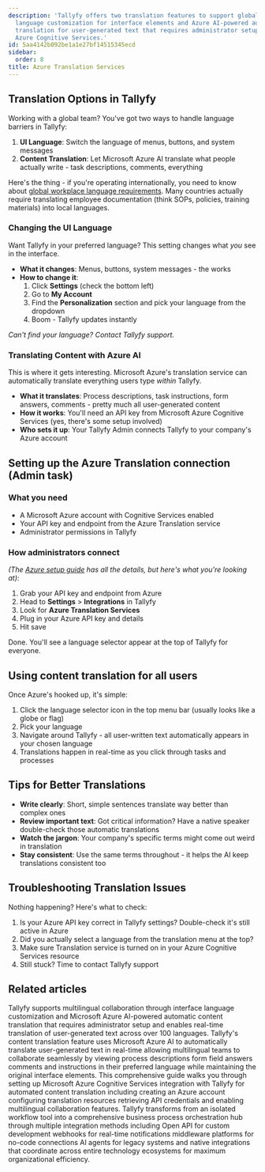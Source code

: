 ```yaml
---
description: 'Tallyfy offers two translation features to support global teams: UI
  language customization for interface elements and Azure AI-powered automatic content
  translation for user-generated text that requires administrator setup with Microsoft
  Azure Cognitive Services.'
id: 5aa4142b092be1a1e27bf14515345ecd
sidebar:
  order: 8
title: Azure Translation Services
---
```


## Translation Options in Tallyfy

Working with a global team? You've got two ways to handle language barriers in Tallyfy:

1. **UI Language**: Switch the language of menus, buttons, and system messages
2. **Content Translation**: Let Microsoft Azure AI translate what people actually write - task descriptions, comments, everything

Here's the thing - if you're operating internationally, you need to know about [global workplace language requirements](/products/pro/integrations/azure-translation/global-workplace-language-requirements/). Many countries actually require translating employee documentation (think SOPs, policies, training materials) into local languages.

### Changing the UI Language

Want Tallyfy in your preferred language? This setting changes what *you* see in the interface.

- **What it changes**: Menus, buttons, system messages - the works
- **How to change it**:
  1. Click **Settings** (check the bottom left)
  2. Go to **My Account**
  3. Find the **Personalization** section and pick your language from the dropdown
  4. Boom - Tallyfy updates instantly

*Can't find your language? Contact Tallyfy support.*

### Translating Content with Azure AI

This is where it gets interesting. Microsoft Azure's translation service can automatically translate everything users type *within* Tallyfy.

- **What it translates**: Process descriptions, task instructions, form answers, comments - pretty much all user-generated content
- **How it works**: You'll need an API key from Microsoft Azure Cognitive Services (yes, there's some setup involved)
- **Who sets it up**: Your Tallyfy Admin connects Tallyfy to your company's Azure account

## Setting up the Azure Translation connection (Admin task)

### What you need

- A Microsoft Azure account with Cognitive Services enabled
- Your API key and endpoint from the Azure Translation service
- Administrator permissions in Tallyfy

### How administrators connect

*(The [Azure setup guide](/products/pro/integrations/azure-translation/how-to-set-up-azure-cognitive-ai-integration/) has all the details, but here's what you're looking at)*:

1. Grab your API key and endpoint from Azure
2. Head to **Settings** > **Integrations** in Tallyfy
3. Look for **Azure Translation Services**
4. Plug in your Azure API key and details
5. Hit save

Done. You'll see a language selector appear at the top of Tallyfy for everyone.

## Using content translation for all users

Once Azure's hooked up, it's simple:

1. Click the language selector icon in the top menu bar (usually looks like a globe or flag)
2. Pick your language
3. Navigate around Tallyfy - all user-written text automatically appears in your chosen language
4. Translations happen in real-time as you click through tasks and processes

## Tips for Better Translations

- **Write clearly**: Short, simple sentences translate way better than complex ones
- **Review important text**: Got critical information? Have a native speaker double-check those automatic translations
- **Watch the jargon**: Your company's specific terms might come out weird in translation
- **Stay consistent**: Use the same terms throughout - it helps the AI keep translations consistent too

## Troubleshooting Translation Issues

Nothing happening? Here's what to check:

1. Is your Azure API key correct in Tallyfy settings? Double-check it's still active in Azure
2. Did you actually select a language from the translation menu at the top?
3. Make sure Translation service is turned on in your Azure Cognitive Services resource
4. Still stuck? Time to contact Tallyfy support


<PageTree />


## Related articles
<CardGrid>
<LinkTitleCard header="<b>Miscellaneous > Translate content</b>" href="/products/pro/miscellaneous/how-can-i-translate-content-in-tallyfy/" > Tallyfy supports multilingual collaboration through interface language customization and Microsoft Azure AI-powered automatic content translation that requires administrator setup and enables real-time translation of user-generated text across over 100 languages. </LinkTitleCard>
<LinkTitleCard header="<b>Azure Translation > How to use content translation</b>" href="/products/pro/integrations/azure-translation/how-to-use-content-translation/" > Tallyfy's content translation feature uses Microsoft Azure AI to automatically translate user-generated text in real-time allowing multilingual teams to collaborate seamlessly by viewing process descriptions form field answers comments and instructions in their preferred language while maintaining the original interface elements. </LinkTitleCard>
<LinkTitleCard header="<b>Azure Translation > How to set up Azure Cognitive AI integration</b>" href="/products/pro/integrations/azure-translation/how-to-set-up-azure-cognitive-ai-integration/" > This comprehensive guide walks you through setting up Microsoft Azure Cognitive Services integration with Tallyfy for automated content translation including creating an Azure account configuring translation resources retrieving API credentials and enabling multilingual collaboration features. </LinkTitleCard>
<LinkTitleCard header="<b>Pro > Integrations</b>" href="/products/pro/integrations/" > Tallyfy transforms from an isolated workflow tool into a comprehensive business process orchestration hub through multiple integration methods including Open API for custom development webhooks for real-time notifications middleware platforms for no-code connections AI agents for legacy systems and native integrations that coordinate across entire technology ecosystems for maximum organizational efficiency. </LinkTitleCard>
</CardGrid>